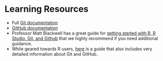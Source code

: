 # Learning Resources {.sec-resources}

* Full [Git documentation](https://git-scm.com/doc)
* [GitHub documentation](https://docs.github.com/en)
* Professor Matt Blackwell has a great guide for [getting started with R, R Studio, Git, and Github](https://gov51.mattblackwell.org/assignments/00-r-intro/) that we highly recommend if you need additional guidance.
* While geared towards R users, [here](https://happygitwithr.com/) is a guide that also includes very detailed information about Git and GitHub.

